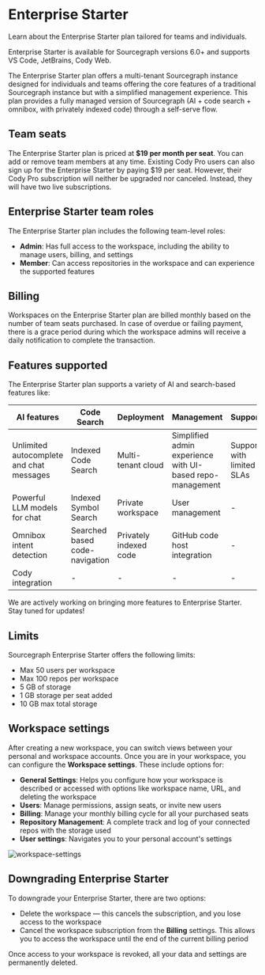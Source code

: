 # Enterprise Starter

<p className="subtitle">Learn about the Enterprise Starter plan tailored for teams and individuals.</p>

<Callout type="info">Enterprise Starter is available for Sourcegraph versions 6.0+ and supports VS Code, JetBrains, Cody Web.</Callout>

The Enterprise Starter plan offers a multi-tenant Sourcegraph instance designed for individuals and teams offering the core features of a traditional Sourcegraph instance but with a simplified management experience. This plan provides a fully managed version of Sourcegraph (AI + code search + omnibox, with privately indexed code) through a self-serve flow.

## Team seats

The Enterprise Starter plan is priced at **$19 per month per seat**. You can add or remove team members at any time. Existing Cody Pro users can also sign up for the Enterprise Starter by paying $19 per seat. However, their Cody Pro subscription will neither be upgraded nor canceled. Instead, they will have two live subscriptions.

## Enterprise Starter team roles

The Enterprise Starter plan includes the following team-level roles:

- **Admin**: Has full access to the workspace, including the ability to manage users, billing, and settings
- **Member**: Can access repositories in the workspace and can experience the supported features

## Billing

Workspaces on the Enterprise Starter plan are billed monthly based on the number of team seats purchased. In case of overdue or failing payment, there is a grace period during which the workspace admins will receive a daily notification to complete the transaction.

## Features supported

The Enterprise Starter plan supports a variety of AI and search-based features like:

|             **AI features**              |        **Code Search**         |     **Deployment**     |                      **Management**                       |        **Support**        |
| ---------------------------------------- | ------------------------------ | ---------------------- | --------------------------------------------------------- | ------------------------- |
| Unlimited autocomplete and chat messages | Indexed Code Search            | Multi-tenant cloud     | Simplified admin experience with UI-based repo-management | Support with limited SLAs |
| Powerful LLM models for chat             | Indexed Symbol Search          | Private workspace      | User management                                           | -                         |
| Omnibox intent detection                 | Searched based code-navigation | Privately indexed code | GitHub code host integration                              | -                         |
| Cody integration                         | -                              | -                      | -                                                         | -                         |


<Callout type="note">We are actively working on bringing more features to Enterprise Starter. Stay tuned for updates!</Callout>

## Limits

Sourcegraph Enterprise Starter offers the following limits:

- Max 50 users per workspace
- Max 100 repos per workspace
- 5 GB of storage
- 1 GB storage per seat added
- 10 GB max total storage

## Workspace settings

After creating a new workspace, you can switch views between your personal and workspace accounts. Once you are in your workspace, you can configure the **Workspace settings**. These include options for:

- **General Settings**: Helps you configure how your workspace is described or accessed with options like workspace name, URL, and deleting the workspace
- **Users**: Manage permissions, assign seats, or invite new users
- **Billing**: Manage your monthly billing cycle for all your purchased seats
- **Repository Management**: A complete track and log of your connected repos with the storage used
- **User settings**: Navigates you to your personal account's settings

![workspace-settings](https://storage.googleapis.com/sourcegraph-assets/Docs/workspace-settings-125.jpg)

## Downgrading Enterprise Starter

To downgrade your Enterprise Starter, there are two options:

- Delete the workspace — this cancels the subscription, and you lose access to the workspace
- Cancel the workspace subscription from the **Billing** settings. This allows you to access the workspace until the end of the current billing period

Once access to your workspace is revoked, all your data and settings are permanently deleted.
